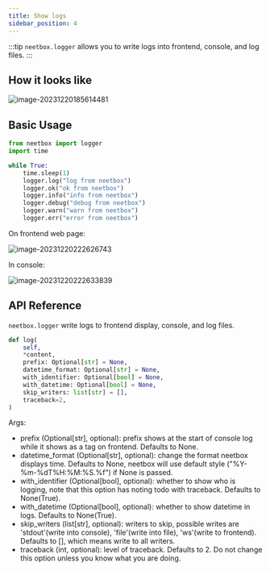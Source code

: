 ```yaml
---
title: Show logs
sidebar_position: 4
---
```


:::tip
`neetbox.logger` allows you to write logs into frontend, console, and log files.
:::

## How it looks like

![image-20231220185614481](./imgs/remote-logging/image-20231220185614481.png)

## Basic Usage

```python
from neetbox import logger
import time

while True:
    time.sleep(1)
    logger.log("log from neetbox")
    logger.ok("ok from neetbox")
    logger.info("info from neetbox")
    logger.debug("debug from neetbox")
    logger.warn("warn from neetbox")
    logger.err("error from neetbox")
```

On frontend web page:

![image-20231220222626743](./imgs/remote-logging/image-20231220222626743.png)

In console:

![image-20231220222633839](./imgs/remote-logging/image-20231220222633839.png)

## API Reference

`neetbox.logger` write logs to frontend display, console, and log files.

```python
def log(
    self,
    *content,
    prefix: Optional[str] = None,
    datetime_format: Optional[str] = None,
    with_identifier: Optional[bool] = None,
    with_datetime: Optional[bool] = None,
    skip_writers: list[str] = [],
    traceback=2,
)
```

Args:
- prefix (Optional[str], optional): prefix shows at the start of console log while it shows as a tag on frontend. Defaults to None.
- datetime_format (Optional[str], optional): change the format neetbox displays time. Defaults to None, neetbox will use default style ("%Y-%m-%dT%H:%M:%S.%f") if None is passed.
- with_identifier (Optional[bool], optional): whether to show who is logging, note that this option has noting todo with traceback. Defaults to None(True).
- with_datetime (Optional[bool], optional): whether to show datetime in logs. Defaults to None(True).
- skip_writers (list[str], optional): writers to skip, possible writes are 'stdout'(write into console), 'file'(write into file), 'ws'(write to frontend). Defaults to [], which means write to all writers.
- traceback (int, optional): level of traceback. Defaults to 2. Do not change this option unless you know what you are doing.
